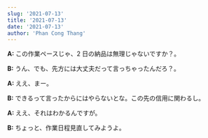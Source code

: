 ```yaml
---
slug: '2021-07-13'
title: '2021-07-13'
date: '2021-07-13'
author: 'Phan Cong Thang'
---
```


**A:** この作業ペースじゃ、2 日の納品は無理じゃないですか？。

**B:** うん、でも、先方には大丈夫だって言っちゃったんだろ？。

**A:** ええ、まー。

**B:** できるって言ったからにはやらないとな。この先の信用に関わるし。

**A:** ええ、それはわかるんですが。

**B:** ちょっと、作業日程見直してみようよ。
